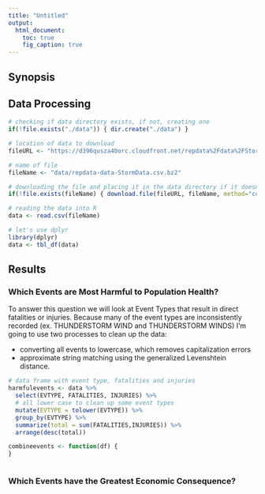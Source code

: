 ```yaml
---
title: "Untitled"
output:
  html_document:
    toc: true
    fig_caption: true
---
```


## Synopsis

## Data Processing

```r

# checking if data directory exists, if not, creating one
if(!file.exists("./data")) { dir.create("./data") }

# location of data to download
fileURL <- "https://d396qusza40orc.cloudfront.net/repdata%2Fdata%2FStormData.csv.bz2"

# name of file
fileName <- "data/repdata-data-StormData.csv.bz2"

# downloading the file and placing it in the data directory if it doesn't already exist
if(!file.exists(fileName) { download.file(fileURL, fileName, method="curl")}

# reading the data into R
data <- read.csv(fileName)

# let's use dplyr
library(dplyr)
data <- tbl_df(data)

```

## Results

### Which Events are Most Harmful to Population Health?

To answer this question we will look at Event Types that result in direct fatalities or injuries. Because many of the event types are inconsistently recorded (ex. THUNDERSTORM WIND and THUNDERSTORM WINDS) I'm going to use two processes to clean up the data:

* converting all events to lowercase, which removes capitalization errors
* approximate string matching using the generalized Levenshtein distance.

```r
# data frame with event type, fatalities and injuries
harmfulevents <- data %>% 
  select(EVTYPE, FATALITIES, INJURIES) %>%
  # all lower case to clean up some event types
  mutate(EVTYPE = tolower(EVTYPE)) %>%
  group_by(EVTYPE) %>%
  summarize(total = sum(FATALITIES,INJURIES)) %>%
  arrange(desc(total))

```



```r

combineevents <- function(df) {
}



```

### Which Events have the Greatest Economic Consequence?

